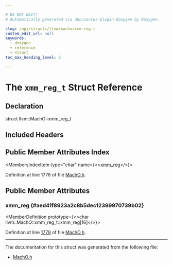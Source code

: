 ```yaml
---

# DO NOT EDIT!
# Automatically generated via docusaurus-plugin-doxygen by Doxygen.

slug: /api/structs/llvm/macho/xmm-reg-t
custom_edit_url: null
keywords:
  - doxygen
  - reference
  - struct
toc_max_heading_level: 3

---
```





# The `xmm_reg_t` Struct Reference

<DoxygenPage pluginConfig={pluginConfig}>



## Declaration

<CodeBlock>struct llvm::MachO::xmm_reg_t</CodeBlock>

## Included Headers

<IncludesList>
<IncludesListItem
  filePath="llvm/BinaryFormat/MachO.h"
  permalink="/docs/api/files/include/include/llvm/include/llvm/binaryformat/macho-h"
  isLocal="true" />
</IncludesList>

## Public Member Attributes Index

<MembersIndex>

<MembersIndexItem
  type="char"
  name={<><a href="#aed41f8923a2c8b5dec12399970739b02">xmm&#95;reg</a></>}>
</MembersIndexItem>

</MembersIndex>


Definition at line 1778 of file <a href="/docs/api/files/include/include/llvm/include/llvm/binaryformat/macho-h">MachO.h</a>.

<SectionDefinition>

## Public Member Attributes

### xmm&#95;reg {#aed41f8923a2c8b5dec12399970739b02}

<MemberDefinition
  prototype={<>char llvm::MachO::xmm&#95;reg&#95;t::xmm&#95;reg&#91;16&#93;</>}>

Definition at line <a href="/docs/api/files/include/include/llvm/include/llvm/binaryformat/macho-h/#l01779">1779</a> of file <a href="/docs/api/files/include/include/llvm/include/llvm/binaryformat/macho-h">MachO.h</a>.
</MemberDefinition>

</SectionDefinition>

<hr/>

The documentation for this struct was generated from the following file:

<ul>
<li><a href="/docs/api/files/include/include/llvm/include/llvm/binaryformat/macho-h">MachO.h</a></li>
</ul>

</DoxygenPage>
